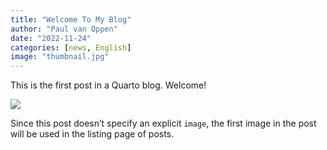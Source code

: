 ```yaml
---
title: "Welcome To My Blog"
author: "Paul van Oppen"
date: "2022-11-24"
categories: [news, English]
image: "thumbnail.jpg"
---
```


This is the first post in a Quarto blog. Welcome!

![](thumbnail.jpg)

Since this post doesn't specify an explicit `image`, the first image in the post will be used in the listing page of posts.
